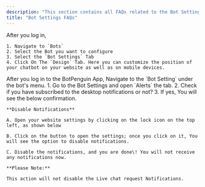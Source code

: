 ```yaml
---
description: "This section contains all FAQs related to the Bot Settings."
title: "Bot Settings FAQs"
---
```


<AccordionGroup>
  <Accordion title="How to change bot's position on website">
    After you log in,

    1. Navigate to `Bots`
    2. Select the Bot you want to configure
    3. Select the `Bot Settings` Tab
    4. Click On The `Design` Tab. Here you can customize the position of your chatbot on your website as well as on mobile devices.
  </Accordion>
  <Accordion title="How to disable desktop notifications">
    After you log in to the BotPenguin App, Navigate to the `Bot Setting` under the bot's menu.  1. Go to the Bot Settings and open `Alerts` the tab.  2. Check if you have subscribed to the desktop notifications or not?  3. If yes, You will see the below confirmation.

    **Disable Notifications**

    A. Open your website settings by clicking on the lock icon on the top left, as shown below

    B. Click on the button to open the settings; once you click on it, You will see the option to disable notifications.

    C. Disable the notifications, and you are done\! You will not receive any notifications now.

    **Please Note:**

    This action will not disable the Live chat request Notifications.
  </Accordion>
  <Accordion title="New Accordion">
    
  </Accordion>
  <Accordion title="New Accordion">
    
  </Accordion>
</AccordionGroup>
